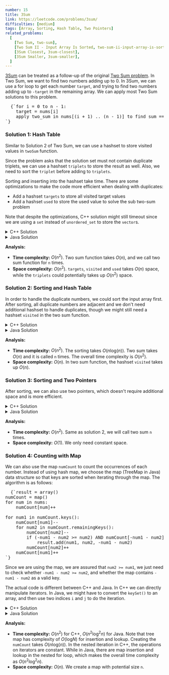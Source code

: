 ```yaml
---
number: 15
title: 3Sum
link: https://leetcode.com/problems/3sum/
difficulties: [medium]
tags: [Array, Sorting, Hash Table, Two Pointers]
related_problems:
  [
    [Two Sum, two-sum],
    [Two Sum II - Input Array Is Sorted, two-sum-ii-input-array-is-sorted],
    [3Sum Closest, 3sum-closest],
    [3Sum Smaller, 3sum-smaller],
  ]
---
```



[3Sum](https://leetcode.com/problems/3sum/) can be treated as a follow-up of the original [Two Sum problem](https://leetcode.com/problems/two-sum/). In Two Sum, we want to find two numbers adding up to 0. In 3Sum, we can use a for loop to get each number `target`, and trying to find two numbers adding up to `-target` in the remaining array. We can apply most <Link to="/en/solution/two-sum">Two Sum solutions</Link> to this problem.

<pre class="pseudo-code">
  {`for i = 0 to n - 1:
    target = nums[i]
    apply two_sum in nums[(i + 1) .. (n - 1)] to find sum == -target
`}
</pre>

<h3 id="solution_1">Solution 1: Hash Table</h3>

Similar to <Link to="/en/solution/two-sum#solution_2">Solution 2 of Two Sum</Link>, we can use a hashset to store visited values in `twoSum` function.

Since the problem asks that the solution set must not contain duplicate triplets, we can use a hashset `triplets` to store the result as well. Also, we need to sort the `triplet` before adding to `triplets`.

Sorting and inserting into the hashset take time. There are some optimizations to make the code more efficient when dealing with duplicates:

- Add a hashset `targets` to store all visited target values
- Add a hashset `used` to store the used value to solve the sub two-sum problem

Note that despite the optimizations, C++ solution might still timeout since we are using a `set` instead of `unordered_set` to store the `vector`s.

<details class="code-details">
    <summary>C++ Solution</summary>

```cpp
class Solution {
private:
    void twoSum(vector<int>& nums, int target, int start, set<vector<int>>& triplets) {
        int n = nums.size();
        unordered_set<int> visited;
        unordered_set<int> used;
        for (int i = start; i < n; i++) {
            int num = nums[i];
            if (visited.count(-target - num) > 0 && used.count(num) == 0) {
                vector<int> triplet{target, -target - num, num};
                sort(triplet.begin(), triplet.end());
                triplets.insert(triplet);
                visited.insert(num);
                used.insert(num);
            }
            else {
                visited.insert(num);
            }
        }
    }

public:
    vector<vector<int>> threeSum(vector<int>& nums) {
        int n = nums.size();
        set<vector<int>> triplets;
        unordered_set<int> targets;

        for (int i = 0; i < n; i++) {
            int target = nums[i];
            if (targets.count(target) == 0) {
                twoSum(nums, target, i + 1, triplets);
                targets.insert(target);
            }
        }

        return vector<vector<int>>(triplets.begin(), triplets.end());
    }
};
```

</details>

<details class="code-details">
    <summary>Java Solution</summary>

```java
class Solution {
    private void twoSum(int[] nums, int target, int start, Set<List<Integer>> triplets) {
        int n = nums.length;
        Set<Integer> visited = new HashSet<>();
        Set<Integer> used = new HashSet<>();
        for (int i = start; i < n; i++) {
            int num = nums[i];
            if (visited.contains(-target - num) && !used.contains(num)) {
                List<Integer> triplet = Arrays.asList(target, -target - num, num);
                Collections.sort(triplet);
                triplets.add(triplet);
                visited.add(num);
                used.add(num);
            }
            else {
                visited.add(num);
            }
        }
    }

    public List<List<Integer>> threeSum(int[] nums) {
        int n = nums.length;
        Set<List<Integer>> triplets = new HashSet<>();
        Set<Integer> targets = new HashSet<>();

        for (int i = 0; i < n; i++) {
            int target = nums[i];
            if (!targets.contains(target)) {
                twoSum(nums, target, i + 1, triplets);
                targets.add(target);
            }
        }

        List<List<Integer>> result = new ArrayList<>(triplets);
        return result;
    }
}
```

</details>

**Analysis:**

- **Time complexity:** $O(n^2)$. Two sum function takes $O(n)$, and we call two sum function for `n` times.
- **Space complexity:** $O(n^2)$. `targets`, `visited` and `used` takes $O(n)$ space, while the `triplets` could potentially takes up $O(n^2)$ space.

<h3 id="solution_2">Solution 2: Sorting and Hash Table</h3>

In order to handle the duplicate numbers, we could sort the input array first. After sorting, all duplicate numbers are adjacent and we don't need additional hashset to handle duplicates, though we might still need a hashset `visited` in the two sum function.

<details class="code-details">
    <summary>C++ Solution</summary>

```cpp
class Solution {
private:
    unordered_set<int> visited;

    void twoSum(vector<int>& nums, int target, int start, vector<vector<int>>& result) {
        int n = nums.size();

        for (int i = start; i < n; i++) {
            int num = nums[i];
            if (visited.count(-target - num) > 0) {
                result.push_back({target, -target - num, num});
                while (i + 1 < n && nums[i + 1] == num) {
                    i++;
                }
            }
            else {
                visited.insert(num);
            }
        }

        visited.clear();
    }

public:
    vector<vector<int>> threeSum(vector<int>& nums) {
        int n = nums.size();
        sort(nums.begin(), nums.end());
        vector<vector<int>> result;

        for (int i = 0; i < n; i++) {
            if (i == 0 || nums[i] != nums[i - 1]) {
                int target = nums[i];
                twoSum(nums, target, i + 1, result);
            }
        }

        return result;
    }
};
```

</details>

<details class="code-details">
    <summary>Java Solution</summary>

```java
class Solution {
    private void twoSum(int[] nums, int target, int start, List<List<Integer>> result) {
        int n = nums.length;
        Set<Integer> visited = new HashSet<>();

        for (int i = start; i < n; i++) {
            int num = nums[i];
            if (visited.contains(-target - num)) {
                result.add(Arrays.asList(target, -target - num, num));
                while (i + 1 < n && nums[i + 1] == num) {
                    i++;
                }
            }
            else {
                visited.add(num);
            }
        }
    }

    public List<List<Integer>> threeSum(int[] nums) {
        int n = nums.length;
        Arrays.sort(nums);
        List<List<Integer>> result = new ArrayList<>();

        for (int i = 0; i < n; i++) {
            if (i == 0 || nums[i] != nums[i - 1]) {
                int target = nums[i];
                twoSum(nums, target, i + 1, result);
            }
        }

        return result;
    }
}
```

</details>

**Analysis:**

- **Time complexity:** $O(n^2)$. The sorting takes $O(n\text{log}(n))$. Two sum takes $O(n)$ and it is called `n` times. The overall time complexity is $O(n^2)$.
- **Space complexity:** $O(n)$. In two sum function, the hashset `visited` takes up $O(n)$.

<h3 id="solution_3">Solution 3: Sorting and Two Pointers</h3>

After sorting, we can also use two pointers, which doesn't require additional space and is more efficient.

<details class="code-details">
    <summary>C++ Solution</summary>

```cpp
class Solution {
private:
    void twoSum(vector<int>& nums, int target, int start, vector<vector<int>>& result) {
        int p1 = start, p2 = nums.size() - 1;
        while (p1 < p2) {
            int num1 = nums[p1], num2 = nums[p2];
            if (num1 + num2 == -target) {
                result.push_back({target, num1, num2});
                if (num1 == num2) {
                    return;
                }
                while (nums[p1] == num1) {
                    p1++;
                }
                while (nums[p2] == num2) {
                    p2--;
                }
            }
            else if (num1 + num2 < -target) {
                p1++;
            }
            else {
                p2--;
            }
        }
    }

public:
    vector<vector<int>> threeSum(vector<int>& nums) {
        int n = nums.size();
        sort(nums.begin(), nums.end());
        vector<vector<int>> result;

        for (int i = 0; i < n; i++) {
            if (i == 0 || nums[i] != nums[i - 1]) {
                int target = nums[i];
                twoSum(nums, target, i + 1, result);
            }
        }

        return result;
    }
};
```

</details>

<details class="code-details">
    <summary>Java Solution</summary>

```java
class Solution {
    private void twoSum(int[] nums, int target, int start, List<List<Integer>> result) {
        int p1 = start, p2 = nums.length - 1;
        while (p1 < p2) {
            int num1 = nums[p1], num2 = nums[p2];
            if (num1 + num2 == -target) {
                result.add(Arrays.asList(target, num1, num2));
                if (num1 == num2) {
                    return;
                }

                while (nums[p1] == num1) {
                    p1++;
                }

                while (nums[p2] == num2) {
                    p2--;
                }
            }
            else if (num1 + num2 < -target) {
                p1++;
            }
            else {
                p2--;
            }
        }
    }

    public List<List<Integer>> threeSum(int[] nums) {
        int n = nums.length;
        Arrays.sort(nums);
        List<List<Integer>> result = new ArrayList<>();

        for (int i = 0; i < n; i++) {
            if (i == 0 || nums[i] != nums[i - 1]) {
                int num = nums[i];
                twoSum(nums, num, i + 1, result);
            }
        }

        return result;
    }
}
```

</details>

**Analysis:**

- **Time complexity:** $O(n^2)$. Same as solution 2, we will call two sum `n` times.
- **Space complexity:** $O(1)$. We only need constant space.

<h3 id="solution_4">Solution 4: Counting with Map</h3>

We can also use the map `numCount` to count the occurrences of each number. Instead of using hash map, we choose the map (TreeMap in Java) data structure so that keys are sorted when iterating through the map. The algorithm is as follows:

<pre class="pseudo-code">
  {`result = array()
numCount = map()
for num in nums:
    numCount[num]++

for num1 in numCount.keys():
    numCount[num1]--
    for num2 in numCount.remainingKeys():
        numCount[num2]--
        if (-num1 - num2 >= num2) AND numCount[-num1 - num2] > 0:
            result.add(num1, num2, -num1 - num2)
        numCount[num2]++
    numCount[num1]++
`}
</pre>

Since we are using the map, we are assured that `num2 >= num1`, we just need to check whether `-num1 - num2 >= num2`, and whether the map contains `-num1 - num2` as a valid key.

The actual code is different between C++ and Java. In C++ we can directly manipulate iterators. In Java, we might have to convert the `keySet()` to an array, and then use two indices `i` and `j` to do the iteration.

<details class="code-details">
    <summary>C++ Solution</summary>

```cpp
class Solution {
public:
    vector<vector<int>> threeSum(vector<int>& nums) {
        map<int, int> numCount;
        vector<vector<int>> result;

        for (int num : nums) {
            numCount[num]++;
        }


        for (auto it = numCount.begin(); it != numCount.end(); it++) {
            int num1 = (*it).first;
            (*it).second = (*it).second - 1;
            for (auto it2 = it; it2 != numCount.end(); it2++) {
                if ((*it2).second > 0) {
                    int num2 = (*it2).first;
                    if (num2 > -num1 - num2) {
                        break;
                    }
                    (*it2).second = (*it2).second - 1;
                    if (numCount.count(-num1 - num2) > 0 && numCount[-num1 - num2] > 0) {
                        result.push_back({num1, num2, -num1 - num2});
                    }
                    (*it2).second = (*it2).second + 1;
                }
            }
            (*it).second = (*it).second + 1;
        }

        return result;
    }
};
```

</details>

<details class="code-details">
    <summary>Java Solution</summary>

```java
class Solution {
    public List<List<Integer>> threeSum(int[] nums) {
        List<List<Integer>> result = new ArrayList<>();
        Map<Integer, Integer> numCount = new TreeMap();
        for (int num : nums) {
            numCount.put(num, numCount.getOrDefault(num, 0) + 1);
        }

        List<Integer> sortedNums = new ArrayList<>(numCount.keySet());

        for (int i = 0; i < sortedNums.size(); i++) {
            int num1 = sortedNums.get(i);
            numCount.put(num1, numCount.get(num1) - 1);
            for (int j = i; j < sortedNums.size(); j++) {
                int num2 = sortedNums.get(j);
                if (num2 > -num1 - num2) {
                    break;
                }
                if (numCount.get(num2) > 0) {
                    numCount.put(num2, numCount.get(num2) - 1);
                    if (numCount.getOrDefault(-num1 - num2, 0) > 0) {
                        result.add(Arrays.asList(num1, num2, -num1 - num2));
                    }
                    numCount.put(num2, numCount.get(num2) + 1);
                }
            }
            numCount.put(num1, numCount.get(num1) + 1);
        }

        return result;
    }
}
```

</details>

**Analysis:**

- **Time complexity:** $O(n^2)$ for C++, $O(n^2\text{log}^2n)$ for Java. Note that tree map has complexity of $O(\text{log}N)$ for insertion and lookup. Creating the `numCount` takes $O(n\text{log}(n))$. In the nested iteration in C++, the operations on iterators are constant. While in Java, there are map insertion and lookup in the nested for loop, which makes the overall time complexity as $O(n^2\text{log}^2n)$.
- **Space complexity:** $O(n)$. We create a map with potential size `n`.

